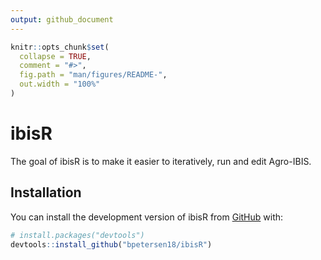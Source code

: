 ```yaml
---
output: github_document
---
```


<!-- README.md is generated from README.Rmd. Please edit that file -->

```r
knitr::opts_chunk$set(
  collapse = TRUE,
  comment = "#>",
  fig.path = "man/figures/README-",
  out.width = "100%"
)
```

# ibisR

<!-- badges: start -->
<!-- badges: end -->

The goal of ibisR is to make it easier to iteratively, run and edit Agro-IBIS. 

## Installation

You can install the development version of ibisR from [GitHub](https://github.com/) with:

``` r
# install.packages("devtools")
devtools::install_github("bpetersen18/ibisR")
```